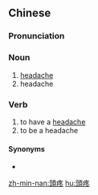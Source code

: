 {{also|头疼}}
==Chinese==
{{zh-forms|s=头疼}}

===Pronunciation===
{{zh-pron
|m=tóuténg
|c=tau4 tang4
|mn=thâu-thiàⁿ
|cat=n,v
}}

===Noun===
{{zh-noun}}

# [[headache]] {{gloss|pain in the head}}
# headache {{gloss|a nuisance or unpleasant problem}}

===Verb===
{{zh-verb}}

# to have a [[headache]] {{gloss|pain in the head}}
# to be a headache {{gloss|a nuisance or unpleasant problem}}

====Synonyms====
* {{zh-l|頭痛}}

[[zh-min-nan:頭疼]]
[[hu:頭疼]]